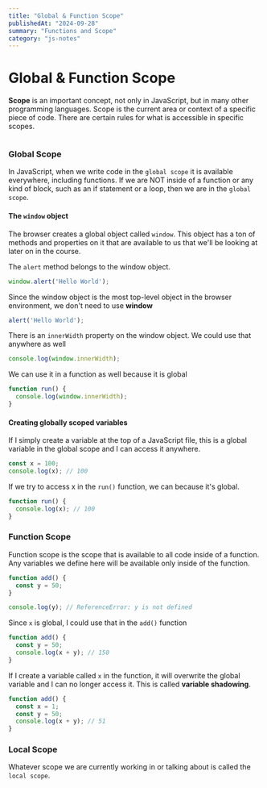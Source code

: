 ```yaml
---
title: "Global & Function Scope"
publishedAt: "2024-09-28"
summary: "Functions and Scope"
category: "js-notes"
---
```

# Global & Function Scope

**Scope** is an important concept, not only in JavaScript, but in many other programming languages. Scope is the current area or context of a specific piece of code. There are certain rules for what is accessible in specific scopes.

<img src="/images/function-scope.png" alt=""  />

### Global Scope

In JavaScript, when we write code in the `global scope` it is available everywhere, including functions. If we are NOT inside of a function or any kind of block, such as an if statement or a loop, then we are in the `global scope`.

#### The `window` object

The browser creates a global object called `window`. This object has a ton of methods and properties on it that are available to us that we'll be looking at later on in the course.

The `alert` method belongs to the window object.

```JavaScript
window.alert('Hello World');
```

Since the window object is the most top-level object in the browser environment, we don't need to use **window**

```JavaScript
alert('Hello World');
```

There is an `innerWidth` property on the window object. We could use that anywhere as well

```JavaScript
console.log(window.innerWidth);
```

We can use it in a function as well because it is global

```JavaScript
function run() {
  console.log(window.innerWidth);
}
```

#### Creating globally scoped variables

If I simply create a variable at the top of a JavaScript file, this is a global variable in the global scope and I can access it anywhere.

```js
const x = 100;
console.log(x); // 100
```

If we try to access x in the `run()` function, we can because it's global.

```JavaScript
function run() {
  console.log(x); // 100
}
```

### Function Scope

Function scope is the scope that is available to all code inside of a function. Any variables we define here will be available only inside of the function.

```js
function add() {
  const y = 50;
}

console.log(y); // ReferenceError: y is not defined
```

Since `x` is global, I could use that in the `add()` function

```js
function add() {
  const y = 50;
  console.log(x + y); // 150
}
```

If I create a variable called `x` in the function, it will overwrite the global variable and I can no longer access it. This is called **variable shadowing**.

```js
function add() {
  const x = 1;
  const y = 50;
  console.log(x + y); // 51
}
```

### Local Scope

Whatever scope we are currently working in or talking about is called the `local scope`.
